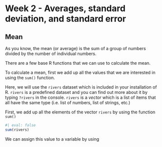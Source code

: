 # Week 2 - Averages, standard deviation, and standard error

## Mean

As you know, the mean (or average) is the sum of a group of numbers divided by the number of individual numbers.

There are a few base R functions that we can use to calculate the mean.

To calculate a mean, first we add up all the values that we are interested in using the `sum()` function.

Here, we will use the `rivers` dataset which is included in your installation of R. `rivers` is a predefined dataset and you can find out more about it by typing `?rivers` in the console. `rivers` is a *vector* which is a list of items that all have the same type (i.e. list of numbers, list of strings, etc.)

First, we add up all the elements of the vector `rivers` by using the function `sum()`

```r
#| eval: false
sum(rivers)
```

We can assign this value to a variable by using 


